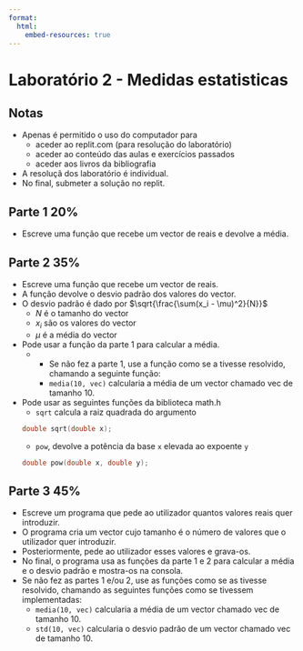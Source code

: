 ```yaml
---
format:
  html:
    embed-resources: true
---
```


# Laboratório 2 - Medidas estatisticas

## Notas
- Apenas é permitido o uso do computador para
  - aceder ao replit.com (para resolução do laboratório)
  - aceder ao conteúdo das aulas e exercícios passados
  - aceder aos livros da bibliografia
- A resoluçã dos laboratório é individual.
- No final, submeter a solução no replit.

## Parte 1 20%
- Escreve uma função que recebe um vector de reais e devolve a média.

## Parte 2 35%
- Escreve uma função que recebe um vector de reais.
- A função devolve o desvio padrão dos valores do vector.
- O desvio padrão é dado por $\sqrt{\frac{\sum(x_i - \mu)^2}{N}}$
  - $N$ é o tamanho do vector
  - $x_i$ são os valores do vector
  - $\mu$ é a média do vector
- Pode usar a função da parte 1 para calcular a média.
  - - Se não fez a parte 1, use a função como se a tivesse resolvido, chamando a seguinte função:
    - `media(10, vec)` calcularia a média de um vector chamado vec de tamanho 10.
- Pode usar as seguintes funções da biblioteca math.h
  - `sqrt` calcula a raiz quadrada do argumento
  ```c
  double sqrt(double x);
  ```
  - `pow`, devolve a potência da base `x` elevada ao expoente `y`
  ```c
  double pow(double x, double y);
  ```

## Parte 3 45%
- Escreve um programa que pede ao utilizador quantos valores reais quer introduzir.
- O programa cria um vector cujo tamanho é o número de valores que o utilizador quer introduzir.
- Posteriormente, pede ao utilizador esses valores e grava-os.
- No final, o programa usa as funções da parte 1 e 2 para calcular a média e o desvio padrão e mostra-os na consola.
- Se não fez as partes 1 e/ou 2, use as funções como se as tivesse resolvido, chamando as seguintes funções como se tivessem implementadas:
    - `media(10, vec)` calcularia a média de um vector chamado vec de tamanho 10.
    - `std(10, vec)` calcularia o desvio padrão de um vector chamado vec de tamanho 10.
